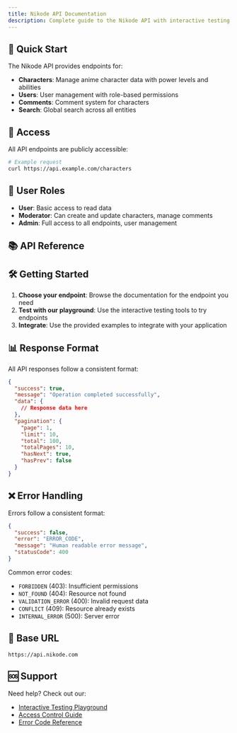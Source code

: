 ```yaml
---
title: Nikode API Documentation
description: Complete guide to the Nikode API with interactive testing
---
```


## 🚀 Quick Start

The Nikode API provides endpoints for:

- **Characters**: Manage anime character data with power levels and abilities
- **Users**: User management with role-based permissions
- **Comments**: Comment system for characters
- **Search**: Global search across all entities

## 🔐 Access

All API endpoints are publicly accessible:

```bash
# Example request
curl https://api.example.com/characters
```

## 👥 User Roles

- **User**: Basic access to read data
- **Moderator**: Can create and update characters, manage comments
- **Admin**: Full access to all endpoints, user management

## 📚 API Reference

<Cards>
  <Card
    title="Characters API"
    href="/docs/characters"
    description="Manage anime characters with power levels, abilities, and stats"
  />
  <Card
    title="Users API"
    href="/docs/users"
    description="User management with role-based permissions and profiles"
  />
  <Card
    title="Comments API"
    href="/docs/comments"
    description="Comment system for characters with moderation features"
  />
  <Card
    title="Search API"
    href="/docs/search"
    description="Global search across characters, users, and comments"
  />
  <Card
    title="Access Control"
    href="/docs/access"
    description="Public API access and role-based permissions"
  />
  <Card
    title="Interactive Testing"
    href="/docs/testing"
    description="Test all API endpoints with our interactive playground"
  />
</Cards>

## 🛠️ Getting Started

1. **Choose your endpoint**: Browse the documentation for the endpoint you need
2. **Test with our playground**: Use the interactive testing tools to try endpoints
3. **Integrate**: Use the provided examples to integrate with your application

## 📊 Response Format

All API responses follow a consistent format:

```json
{
  "success": true,
  "message": "Operation completed successfully",
  "data": {
    // Response data here
  },
  "pagination": {
    "page": 1,
    "limit": 10,
    "total": 100,
    "totalPages": 10,
    "hasNext": true,
    "hasPrev": false
  }
}
```

## ❌ Error Handling

Errors follow a consistent format:

```json
{
  "success": false,
  "error": "ERROR_CODE",
  "message": "Human readable error message",
  "statusCode": 400
}
```

Common error codes:

- `FORBIDDEN` (403): Insufficient permissions
- `NOT_FOUND` (404): Resource not found
- `VALIDATION_ERROR` (400): Invalid request data
- `CONFLICT` (409): Resource already exists
- `INTERNAL_ERROR` (500): Server error

## 🔗 Base URL

```
https://api.nikode.com
```

## 🆘 Support

Need help? Check out our:

- [Interactive Testing Playground](/docs/testing)
- [Access Control Guide](/docs/access)
- [Error Code Reference](/docs/errors)
